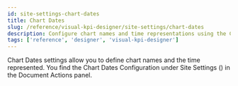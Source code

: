 ```yaml
---
id: site-settings-chart-dates
title: Chart Dates
slug: /reference/visual-kpi-designer/site-settings/chart-dates
description: Configure chart names and time representations using the Chart Dates settings in Visual KPI Designer under Site Settings.
tags: ['reference', 'designer', 'visual-kpi-designer']
---
```


<head>
  <title>Chart Dates</title>
  <meta name="keywords" content="Chart Dates, Visual KPI Designer, site settings, time configuration, chart names, designer, reference, Visual KPI"/>
</head>


Chart Dates settings allow you to define chart names and the time represented. You find the Chart Dates Configuration under Site Settings (<PngFont name='options28' />) in the Document Actions panel.

<JsonToTable jsonData={table} />